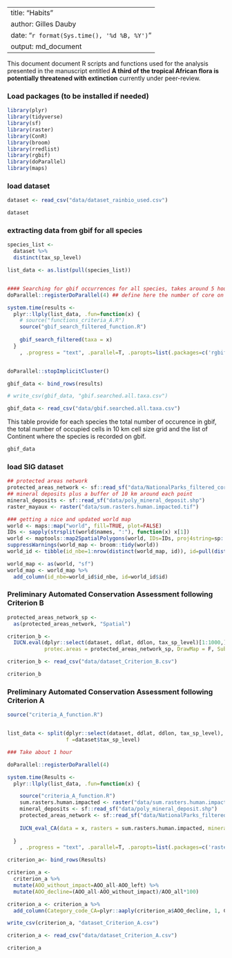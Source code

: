 
---
title: "Habits"
author: Gilles Dauby
date: "`r format(Sys.time(), '%d %B, %Y')`"
output: md_document
---


This document document R scripts and functions used for the analysis presented in the manuscript entitled __A third of the tropical African flora is potentially threatened with extinction__ currently under peer-review.



### Load packages (to be installed if needed)

```r
library(plyr)
library(tidyverse)
library(sf)
library(raster)
library(ConR)
library(broom)
library(rredlist)
library(rgbif)
library(doParallel)
library(maps)
```


### load dataset

```r
dataset <- read_csv("data/dataset_rainbio_used.csv")
```


```r
dataset
```


### extracting data from gbif for all species 
```r


species_list <-
  dataset %>%
  distinct(tax_sp_level)

list_data <- as.list(pull(species_list))


#### Searching for gbif occurrences for all species, takes around 5 hours in parallel on 4 cores.
doParallel::registerDoParallel(4) ## define here the number of core on which you want to run the search

system.time(results <-
  plyr::llply(list_data, .fun=function(x) {
    # source("functions_criteria_A.R")
    source("gbif_search_filtered_function.R")
  
    gbif_search_filtered(taxa = x)
  }
    , .progress = "text", .parallel=T, .paropts=list(.packages=c('rgbif','raster','tidyverse', 'ConR', 'sf'))))


doParallel::stopImplicitCluster()

gbif_data <- bind_rows(results)

# write_csv(gbif_data, "gbif.searched.all.taxa.csv")

```

```r
gbif_data <- read_csv("data/gbif.searched.all.taxa.csv")
```


This table provide for each species the total number of occurence in gbif, the total number of occupied cells in 10 km cell size grid and the list of Continent where the species is recorded on gbif.

```r
gbif_data
```

### load SIG dataset
```r
## protected areas network
protected_areas_network <- sf::read_sf("data/NationalParks_filtered_corrected.shp")
## mineral deposits plus a buffer of 10 km around each point
mineral_deposits <- sf::read_sf("data/poly_mineral_deposit.shp")
raster_mayaux <- raster("data/sum.rasters.human.impacted.tif")

### getting a nice and updated world map
world <- maps::map("world", fill=TRUE, plot=FALSE)
IDs <- sapply(strsplit(world$names, ":"), function(x) x[1])
world <- maptools::map2SpatialPolygons(world, IDs=IDs, proj4string=sp::CRS("+proj=longlat +datum=WGS84"))
suppressWarnings(world_map <- broom::tidy(world))
world_id <- tibble(id_nbe=1:nrow(distinct(world_map, id)), id=pull(distinct(world_map, id)))

world_map <- as(world, "sf")
world_map <- world_map %>% 
  add_column(id_nbe=world_id$id_nbe, id=world_id$id)
```



### Preliminary Automated Conservation Assessment following Criterion B

```r

protected_areas_network_sp <- 
  as(protected_areas_network, "Spatial")

criterion_b <-
  IUCN.eval(dplyr::select(dataset, ddlat, ddlon, tax_sp_level)[1:1000,], 
            protec.areas = protected_areas_network_sp, DrawMap = F, SubPop = F, file_name = "dataset_criterion_B", write_file_option = "csv", parallel = T, NbeCores = 4)


```

```r
criterion_b <- read_csv("data/dataset_Criterion_B.csv")
```


```r
criterion_b
```



### Preliminary Automated Conservation Assessment following Criterion A


```r

source("criteria_A_function.R") 


list_data <- split(dplyr::select(dataset, ddlat, ddlon, tax_sp_level), 
                   f =dataset$tax_sp_level)

### Take about 1 hour

doParallel::registerDoParallel(4)

system.time(Results <-
  plyr::llply(list_data, .fun=function(x) {

    source("criteria_A_function.R")
    sum.rasters.human.impacted <- raster("data/sum.rasters.human.impacted.tif")
    mineral_deposits <- sf::read_sf("data/poly_mineral_deposit.shp")
    protected_areas_network <- sf::read_sf("data/NationalParks_filtered_corrected.shp")
    
    IUCN_eval_CA(data = x, rasters = sum.rasters.human.impacted, mineral = mineral_deposits, protected_areas = protected_areas_network)
    
  }
    , .progress = "text", .parallel=T, .paropts=list(.packages=c('raster','tidyverse', 'sf'))))

criterion_a<- bind_rows(Results)

criterion_a <-
  criterion_a %>%
  mutate(AOO_without_impact=AOO_all-AOO_left) %>%
  mutate(AOO_decline=(AOO_all-AOO_without_impact)/AOO_all*100)

criterion_a <- criterion_a %>%
  add_column(Category_code_CA=plyr::aaply(criterion_a$AOO_decline, 1, Cat_Crition_A))

write_csv(criterion_a, "dataset_Criterion_A.csv")


```



```r
criterion_a <- read_csv("data/dataset_Criterion_A.csv")
```


```r
criterion_a
```



